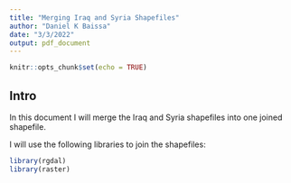 ```yaml
---
title: "Merging Iraq and Syria Shapefiles"
author: "Daniel K Baissa"
date: "3/3/2022"
output: pdf_document
---
```


```r
knitr::opts_chunk$set(echo = TRUE)
```

## Intro

In this document I will merge the Iraq and Syria shapefiles into one joined shapefile.

I will use the following libraries to join the shapefiles:

```r
library(rgdal)
library(raster)
```

